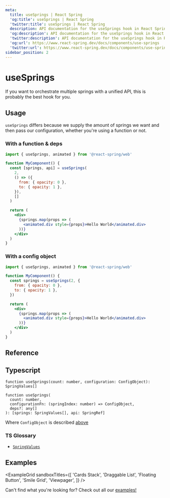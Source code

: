 ```yaml
---
meta:
  title: useSprings | React Spring
  'og:title': useSprings | React Spring
  'twitter:title': useSprings | React Spring
  description: API documentation for the useSprings hook in React Spring.
  'og:description': API documentation for the useSprings hook in React Spring.
  'twitter:description': API documentation for the useSprings hook in React Spring.
  'og:url': https://www.react-spring.dev/docs/components/use-springs
  'twitter:url': https://www.react-spring.dev/docs/components/use-springs
sidebar_position: 2
---
```




# useSprings

If you want to orchestrate multiple springs with a unified API, this is probably the best hook for you.

## Usage

`useSprings` differs because we supply the amount of springs we want and then pass our configuration,
whether you're using a function or not.

### With a function & deps

```jsx lines=1,4-11,15-17
import { useSprings, animated } from '@react-spring/web'

function MyComponent() {
  const [springs, api] = useSprings(
    2,
    () => ({
      from: { opacity: 0 },
      to: { opacity: 1 },
    }),
    []
  )

  return (
    <div>
      {springs.map(props => (
        <animated.div style={props}>Hello World</animated.div>
      ))}
    </div>
  )
}
```

### With a config object

```jsx lines=1,4-7,11-13
import { useSprings, animated } from '@react-spring/web'

function MyComponent() {
  const springs = useSprings(2, {
    from: { opacity: 0 },
    to: { opacity: 1 },
  })

  return (
    <div>
      {springs.map(props => (
        <animated.div style={props}>Hello World</animated.div>
      ))}
    </div>
  )
}
```

## Reference


<TablesConfiguration />

## Typescript

```tsx
function useSprings(count: number, configuration: ConfigObject): SpringValues[]

function useSprings(
  count: number,
  configurationFn: (springIndex: number) => ConfigObject,
  deps?: any[]
): [springs: SpringValues[], api: SpringRef]
```

Where `ConfigObject` is described [above](#reference)

### TS Glossary

- [`SpringValues`](/docs/typescript#springvalues)

## Examples


<ExampleGrid
  sandboxTitles={[
    'Cards Stack',
    'Draggable List',
    'Floating Button',
    'Smile Grid',
    'Viewpager',
  ]}
/>

Can't find what you're looking for? Check out all our [examples!](/examples)
